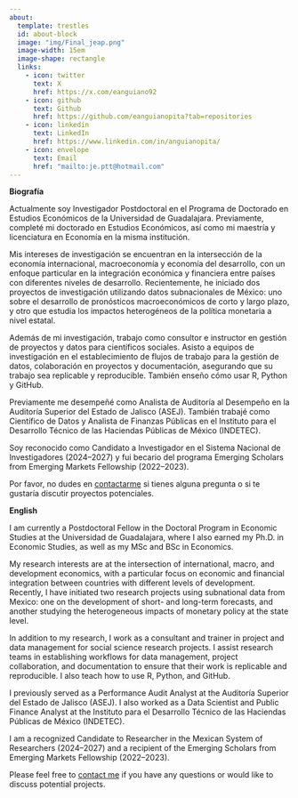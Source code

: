 ```yaml
---
about:
  template: trestles
  id: about-block
  image: "img/Final_jeap.png"
  image-width: 15em
  image-shape: rectangle
  links:
    - icon: twitter
      text: X
      href: https://x.com/eanguiano92
    - icon: github
      text: Github
      href: https://github.com/eanguianopita?tab=repositories
    - icon: linkedin
      text: LinkedIn
      href: https://www.linkedin.com/in/anguianopita/
    - icon: envelope
      text: Email
      href: "mailto:je.ptt@hotmail.com"  
---
```


::: {#about-block}
**Biografía**

Actualmente soy Investigador Postdoctoral en el Programa de Doctorado en Estudios Económicos de la Universidad de Guadalajara. Previamente, completé mi doctorado en Estudios Económicos, así como mi maestría y licenciatura en Economía en la misma institución.

Mis intereses de investigación se encuentran en la intersección de la economía internacional, macroeconomía y economía del desarrollo, con un enfoque particular en la integración económica y financiera entre países con diferentes niveles de desarrollo. Recientemente, he iniciado dos proyectos de investigación utilizando datos subnacionales de México: uno sobre el desarrollo de pronósticos macroeconómicos de corto y largo plazo, y otro que estudia los impactos heterogéneos de la política monetaria a nivel estatal.

Además de mi investigación, trabajo como consultor e instructor en gestión de proyectos y datos para científicos sociales. Asisto a equipos de investigación en el establecimiento de flujos de trabajo para la gestión de datos, colaboración en proyectos y documentación, asegurando que su trabajo sea replicable y reproducible. También enseño cómo usar R, Python y GitHub.

Previamente me desempeñé como Analista de Auditoría al Desempeño en la Auditoría Superior del Estado de Jalisco (ASEJ). También trabajé como Científico de Datos y Analista de Finanzas Públicas en el Instituto para el Desarrollo Técnico de las Haciendas Públicas de México (INDETEC).

Soy reconocido como Candidato a Investigador en el Sistema Nacional de Investigadores (2024–2027) y fui becario del programa Emerging Scholars from Emerging Markets Fellowship (2022–2023).

Por favor, no dudes en [contactarme](mailto:javier.anguiano@cucea.udg.mx) si tienes alguna pregunta o si te gustaría discutir proyectos potenciales.


**English**

I am currently a Postdoctoral Fellow in the Doctoral Program in Economic Studies at the Universidad de Guadalajara, where I also earned my Ph.D. in Economic Studies, as well as my MSc and BSc in Economics.

My research interests are at the intersection of international, macro, and development economics, with a particular focus on economic and financial integration between countries with different levels of development. Recently, I have initiated two research projects using subnational data from Mexico: one on the development of short- and long-term forecasts, and another studying the heterogeneous impacts of monetary policy at the state level.

In addition to my research, I work as a consultant and trainer in project and data management for social science research projects. I assist research teams in establishing workflows for data management, project collaboration, and documentation to ensure that their work is replicable and reproducible. I also teach how to use R, Python, and GitHub.

I previously served as a Performance Audit Analyst at the Auditoría Superior del Estado de Jalisco (ASEJ). I also worked as a Data Scientist and Public Finance Analyst at the Instituto para el Desarrollo Técnico de las Haciendas Públicas de México (INDETEC).

I am a recognized Candidate to Researcher in the Mexican System of Researchers (2024–2027) and a recipient of the Emerging Scholars from Emerging Markets Fellowship (2022–2023).

Please feel free to [contact me](mailto:javier.anguiano@cucea.udg.mx) if you have any questions or would like to discuss potential projects.

:::